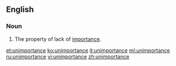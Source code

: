 ==English==

===Noun===
{{en-noun|-}}

#The property of lack of [[importance]].

[[et:unimportance]]
[[ko:unimportance]]
[[it:unimportance]]
[[ml:unimportance]]
[[ru:unimportance]]
[[vi:unimportance]]
[[zh:unimportance]]